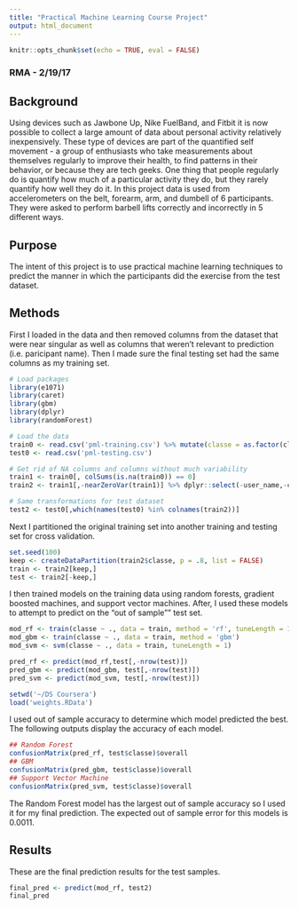 ---
title: "Practical Machine Learning Course Project"
output: html_document
---

```{r setup, include=FALSE}
knitr::opts_chunk$set(echo = TRUE, eval = FALSE)
```
### RMA - 2/19/17
## Background
Using devices such as Jawbone Up, Nike FuelBand, and Fitbit it is now possible to collect a large amount of data about personal activity relatively inexpensively. These type of devices are part of the quantified self movement - a group of enthusiasts who take measurements about themselves regularly to improve their health, to find patterns in their behavior, or because they are tech geeks. One thing that people regularly do is quantify how much of a particular activity they do, but they rarely quantify how well they do it. In this project data is used from accelerometers on the belt, forearm, arm, and dumbell of 6 participants. They were asked to perform barbell lifts correctly and incorrectly in 5 different ways. 

## Purpose
The intent of this project is to use practical machine learning techniques to predict the manner in which the participants did the exercise from the test dataset. 

## Methods
First I loaded in the data and then removed columns from the dataset that were near singular as well as columns that weren't relevant to prediction (i.e. paricipant name). Then I made sure the final testing set had the same columns as my training set.
```{r , eval=TRUE, warning=FALSE, message=FALSE}
# Load packages
library(e1071)
library(caret)
library(gbm)
library(dplyr)
library(randomForest)
```

```{r}
# Load the data
train0 <- read.csv('pml-training.csv') %>% mutate(classe = as.factor(classe))
test0 <- read.csv('pml-testing.csv') 

# Get rid of NA columns and columns without much variability
train1 <- train0[, colSums(is.na(train0)) == 0]
train2 <- train1[,-nearZeroVar(train1)] %>% dplyr::select(-user_name,-cvtd_timestamp, -X)

# Same transformations for test dataset
test2 <- test0[,which(names(test0) %in% colnames(train2))]
```

Next I partitioned the original training set into another training and testing set for cross validation.
```{r}
set.seed(100)
keep <- createDataPartition(train2$classe, p = .8, list = FALSE)
train <- train2[keep,]
test <- train2[-keep,]
```

I then trained models on the training data using random forests, gradient boosted machines, and support vector machines. After, I used these models to attempt to predict on the "out of sample"" test set.
```{r}
mod_rf <- train(classe ~ ., data = train, method = 'rf', tuneLength = 1)
mod_gbm <- train(classe ~ ., data = train, method = 'gbm')
mod_svm <- svm(classe ~ ., data = train, tuneLength = 1)

pred_rf <- predict(mod_rf,test[,-nrow(test)])
pred_gbm <- predict(mod_gbm, test[,-nrow(test)])
pred_svm <- predict(mod_svm, test[,-nrow(test)])
```

```{r, eval = TRUE, echo = FALSE}
setwd('~/DS Coursera')
load('weights.RData')
```

I used out of sample accuracy to determine which model predicted the best. The following outputs display the accuracy of each model. 
```{r , eval = TRUE}
## Random Forest
confusionMatrix(pred_rf, test$classe)$overall
## GBM
confusionMatrix(pred_gbm, test$classe)$overall
## Support Vector Machine
confusionMatrix(pred_svm, test$classe)$overall
```

The Random Forest model has the largest out of sample accuracy so I used it for my final prediction.
The expected out of sample error for this models is 0.0011.

## Results
These are the final prediction results for the test samples.
```{r , eval = TRUE}
final_pred <- predict(mod_rf, test2)
final_pred
```

